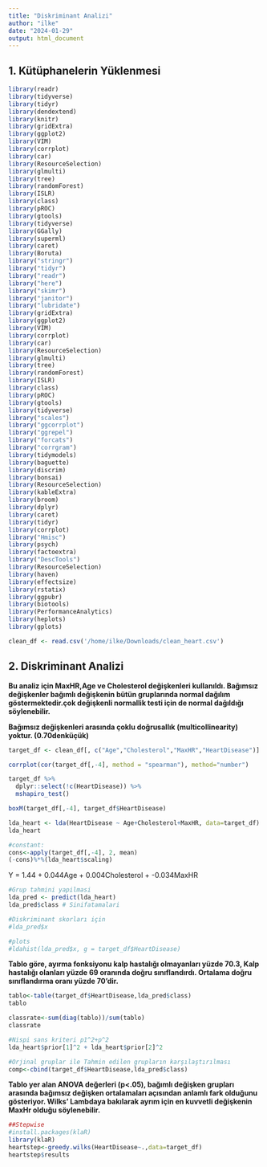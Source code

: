 ```yaml
---
title: "Diskriminant Analizi"
author: "ilke"
date: "2024-01-29"
output: html_document
---
```


## 1. Kütüphanelerin Yüklenmesi

```r
library(readr)
library(tidyverse)
library(tidyr)
library(dendextend)
library(knitr)
library(gridExtra)
library(ggplot2)
library(VIM)
library(corrplot)
library(car)
library(ResourceSelection)
library(glmulti)
library(tree)
library(randomForest)
library(ISLR)
library(class)
library(pROC)
library(gtools)
library(tidyverse)
library(GGally)
library(superml)
library(caret)
library(Boruta)
library("stringr")
library("tidyr")
library("readr")
library("here")
library("skimr")
library("janitor")
library("lubridate")
library(gridExtra)
library(ggplot2)
library(VIM)
library(corrplot)
library(car)
library(ResourceSelection)
library(glmulti)
library(tree)
library(randomForest)
library(ISLR)
library(class)
library(pROC)
library(gtools)
library(tidyverse)
library("scales")
library("ggcorrplot")
library("ggrepel")
library("forcats")
library("corrgram")
library(tidymodels)
library(baguette)
library(discrim)
library(bonsai)
library(ResourceSelection)
library(kableExtra)
library(broom)
library(dplyr)
library(caret)
library(tidyr)
library(corrplot)
library("Hmisc")
library(psych)
library(factoextra)
library("DescTools")
library(ResourceSelection)
library(haven)
library(effectsize)
library(rstatix)
library(ggpubr)
library(biotools)
library(PerformanceAnalytics)
library(heplots)
library(gplots)
```

```r
clean_df <- read.csv('/home/ilke/Downloads/clean_heart.csv')
```

## 2. Diskriminant Analizi

**Bu analiz için MaxHR,Age ve Cholesterol değişkenleri kullanıldı. Bağımsız değişkenler bağımlı değişkenin bütün gruplarında normal dağılım göstermektedir.çok değişkenli normallik testi için de normal dağıldığı söylenebilir.**


**Bağımsız değişkenleri arasında çoklu doğrusallık (multicollinearity) yoktur. (0.70denküçük)**
```r
target_df <- clean_df[, c("Age","Cholesterol","MaxHR","HeartDisease")]

corrplot(cor(target_df[,-4], method = "spearman"), method="number") 
```

```r
target_df %>% 
  dplyr::select(!c(HeartDisease)) %>%
  mshapiro_test()
```


```r

boxM(target_df[,-4], target_df$HeartDisease)
```
```r
lda_heart <- lda(HeartDisease ~ Age+Cholesterol+MaxHR, data=target_df) 
lda_heart
```

```r
#constant:
cons<-apply(target_df[,-4], 2, mean)
(-cons)%*%(lda_heart$scaling)
```

Y = 1.44 + 0.044Age + 0.004Cholesterol + -0.034MaxHR

```r
#Grup tahmini yapilmasi
lda_pred <- predict(lda_heart)
lda_pred$class # Sinifatamalari 

#Diskriminant skorları için
#lda_pred$x
```

```r
#plots
#ldahist(lda_pred$x, g = target_df$HeartDisease)
```


**Tablo göre, ayırma fonksiyonu kalp hastalığı olmayanları yüzde 70.3, Kalp hastalığı olanları yüzde 69 oranında doğru sınıflandırdı. Ortalama doğru sınıflandırma oranı yüzde 70’dir.**

```r
tablo<-table(target_df$HeartDisease,lda_pred$class)
tablo
```

```r
classrate<-sum(diag(tablo))/sum(tablo)
classrate
```

```r
#Nispi sans kriteri p1^2+p^2
lda_heart$prior[1]^2 + lda_heart$prior[2]^2
```

```r
#Orjinal gruplar ile Tahmin edilen grupların karşılaştırılması
comp<-cbind(target_df$HeartDisease,lda_pred$class) 
```



**Tablo yer alan ANOVA değerleri (p<.05), bağımlı değişken grupları arasında bağımsız değişken ortalamaları açısından anlamlı fark olduğunu gösteriyor. Wilks’ Lambdaya bakılarak ayrım için en kuvvetli değişkenin MaxHr olduğu söylenebilir.**
```r
##Stepwise 
#install.packages(klaR)
library(klaR)
heartstep<-greedy.wilks(HeartDisease~.,data=target_df)
heartstep$results
```
